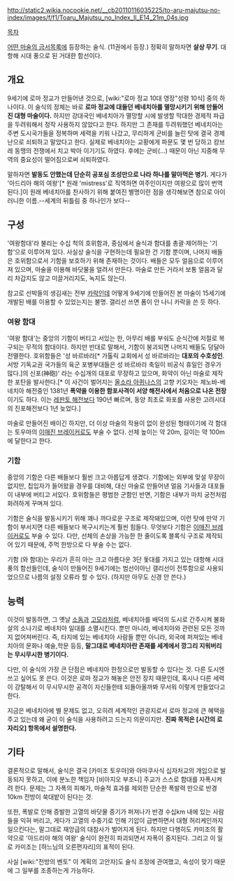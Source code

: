 http://static2.wikia.nocookie.net/__cb20110116035225/to-aru-majutsu-no-index/images/f/f1/Toaru_Majutsu_no_Index_II_E14_21m_04s.jpg

[[목차]]

[[어떤 마술의 금서목록]]에 등장하는 술식. (11권에서 등장.) 정확히 말하자면 '''살상 무기'''. 대항해 시대 풍으로 된 거대한 함선이다.

== 개요 ==
9세기에 로마 정교가 만들어낸 것으로, [wiki:"로마 정교 10대 영장"성령 10식] 중의 하나이다. 이 술식의 정체는 바로 '''로마 정교에 대들던 베네치아를 멸망시키기 위해 만들어진 대형 마술이다.''' 하지만 강대국인 베네치아가 멸망할 시에 발생할 막대한 경제적 파급을 두려워해서 정작 사용하지 않았다고 한다. 하지만 그 존재를 두려워했던 베네치아는 주변 도시국가들을 정복하며 세력을 키워 나갔고, 무리하게 군비를 늘린 탓에 결국 경제난으로 쇠퇴하고 말았다고 한다. 실제로 베네치아는 교황에게 파문도 몇 번 당하고 캉브레 동맹의 전쟁에서 치고 박아 이기기도 하였다. 후에는 군비(...) 때문이 아닌 지중해 무역의 중요성이 떨어짐으로써 쇠퇴하였다.

말하자면 '''발동도 안했는데 단순히 공포심 조성만으로 나라 하나를 말아먹은 병기.''' 게다가 '아드리아 해의 여왕'[* 원래 'mistress'로 직역하면 여주인이지만 여왕으로 많이 번역된다.]이 원래 베네치아를 찬사하기 위해 붙여진 별명이란 점을 생각해보면 참으로 아이러니한 이름.--세계의 뒤틀림 중 하나인가 보다--

== 구성 ==
'여왕함대'라 불리는 수십 척의 호위함과, 중심에서 술식과 함대를 총괄·제어하는 '기함'으로 이루어져 있다. 사실상 술식을 구현하는데 필요한 건 기함 뿐이며, 나머지 배들은 호위함으로서 기함을 보호하기 위해 존재하는 것이다. 배들은 모두 얼음으로 이루어져 있으며, 마술을 이용해 바닷물을 얼려서 만든다. 마술로 만든 거라서 보통 얼음과 달리 차갑지도 않고 미끌거리지도, 녹지도 않는다.

참고로 선박들의 생김새는 전부 [[카락]]인데 어떻게 9세기에 만들어진 본 마술이 15세기에 개발된 배를 이용할 수 있었는지는 불명. 갤리선 쓰면 폼이 안 나니 카락을 쓴 듯 하다.

=== 여왕 함대 ===
'여왕 함대'는 중앙의 기함이 버티고 서있는 한, 아무리 배를 부숴도 순식간에 저절로 복구되는 무적의 함대이다. 하지만 반대로 말해서, 기함이 붕괴되면 나머지 배들도 덩달아 전멸한다. 호위함들은 '성 바르바라[* 가톨릭 교회에서 성 바르바라는 '''대포의 수호성인'''. 서방 기독교권 국가들의 육군 포병부대들은 성 바르바라 축일이 비공식 휴일인 경우가 많다.]의 신포(神砲)' 라는 수십개의 대포로 무장하고 있으며, 화약이 아닌 마술로 제작한 포탄을 발사한다.[* 이 사건이 벌어지는 [[올소라 아퀴나스]]의 고향 키오자는 제노바-베네치아 해전중인 1381년 '''폭약을 이용한 함포사격이 서양 해전사에서 처음으로 나온 전장'''이기도 하다. 이는 [[레판토 해전]]보다 190년 빠르며, 동양 최초로 화포를 사용한 고려시대의 진포해전보다 1년 늦었다.] 

마술로 만들어진 배이긴 하지만, 더 이상 마술의 작용이 없이 완성된 형태이기에 각 함대는 토우마의 [[이매진 브레이커]]로도 부술 수 없다. 선체 높이는 약 20m, 길이는 약 100m에 달한다고 한다.

=== 기함 ===
중앙의 기함은 다른 배들보다 훨씬 크고 아릅답게 생겼다. 기함에는 외부에 맞설 무장이 없지만, 칩입자가 들어왔을 경우를 대비해, 대신 마술로 만들어낸 얼음 기사들과 대포들이 내부에 버티고 서있다. 호위함들은 평범한 군함인 반면, 기함은 내부가 마치 궁전처럼 화려하게 꾸며져 있다. 

기함은 술식을 발동시키기 위해 꽤나 까다로운 구조로 제작돼있으며, 이런 탓에 만약 기함이 부서지면 다른 배들보다 복구시키는게 훨씬 힘들다. 무엇보다 기함은 [[이매진 브레이커]]로도 부술 수 있다. 다만, 선체의 손상을 가능한 한 줄이도록 블록식 구조로 제작되어 있기 때문에, 주먹 한방으로 다 부술 수는 없다. 

기함 (와 함대)는 우리가 흔히 아는 크고 아름다운 3단 돛대를 가지고 있는 대항해 시대 풍의 함선들인데, 술식이 만들어진 9세기에는 범선이아닌 갤리선이 전투함으로 사용되었으므로 나름의 설정 오류라 할 수 있다. (하지만 아무도 신경 안 쓴다.)

== 능력 ==
이것이 발동하면, 그 옛날 [[소돔]]과 [[고모라]]처럼, 베네치아를 배덕의 도시로 간주시켜 불화살의 소나기로 베네치아 일대를 소멸시킨다. 뿐만 아니라, 베네치아와 관련된 모든 것까지 없어져버린다. 즉, 타지에 있는 베네치아 사람들 뿐만 아니라, 외국에 퍼져있는 베네치아의 문화나 예술,학문 등등, '''말그대로 베네치아란 존재를 세계에서 깡그리 지워버리는 무시무시한 병기이다.'''

다만, 이 술식의 가장 큰 단점은 베네치아 한정으로만 발동할 수 있다는 것. 다른 도시엔 쓰고 싶어도 못 쓴다. 이것은 로마 정교가 해놓은 안전 장치 때문인데, 혹시나 다른 세력이 강탈해서 이 무시무시한 공격이 자신들한테 되돌아올까봐 무서워 이렇게 만들었다고 한다.

지금은 베네치아에 별 문제도 없고, 오히려 세계적인 관광지로서 로마 정교에 큰 혜택을 주고 있는데 왜 굳이 이 술식을 사용하려고 드는지 의문이지만.  '''진짜 목적은 [시간의 로자리오] 항목에서 설명한다.'''

== 기타 ==
결론적으로 말해서, 술식은 결국 [카미조 토우마]와 아마쿠사식 십자처교의 개입으로 발동되지 못하고, 이에 분노한 책임자 [비아지오 부조니] 주교가 스스로 함대를 자폭시켜려 한다. 문제는 그 자폭의 피해가, 마술적 효과를 제외한 단순한 폭발력 만으로 반경 10km 전방이 쑥대밭이 된다는 것. 

또한, 폭발로 인해 증발한 고열의 바닷물 증기가 퍼져나가 반경 수십km 내에 있는 사람들을 익혀 버리고, 게다가 고열의 수중기로 인해 기압이 급변하면서 대형 허리케인까지 일으킨다는, 말그대로 재앙급의 대참사가 벌어지게 된다. 하지만 다행히도 카미조의 활약으로 '아드리아 해의 여왕' 술식이 완전히 파괴되면서 자폭이 중지된다. 그리고 이 일로 카미조는 [하느님의 오른편자리]의 표적이 된다.

사실 [wiki:"전방의 벤토" 이 계획의 고안자]도 술식 조정에 관여했고, 속성이 맞기 때문에 그 일부를 조종하는게 가능하다.
